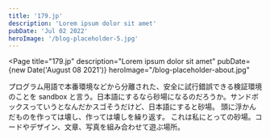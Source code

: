 ```yaml
---
title: '179.jp'
description: 'Lorem ipsum dolor sit amet'
pubDate: 'Jul 02 2022'
heroImage: '/blog-placeholder-5.jpg'
---
```




<Page
	title="179.jp"
	description="Lorem ipsum dolor sit amet"
	pubDate={new Date('August 08 2021')}
	heroImage="/blog-placeholder-about.jpg"
>
<VBlock column="1">
プログラム用語で本番環境などから分離された、安全に試行錯誤できる検証環境のことを sandbox と言う。日本語にするなら砂場になるのだろうか。サンドボックスっていうとなんだかスゴそうだけど、日本語にすると砂場。  
頭に浮かんだものを作っては壊し、作っては壊しを繰り返す。  
これは私にとっての砂場。コードやデザイン、文章、写真を組み合わせて遊ぶ場所。
</VBlock>
</Page>